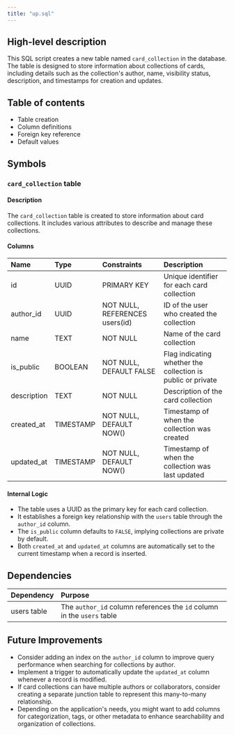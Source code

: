```yaml
---
title: "up.sql"
---
```


## High-level description
This SQL script creates a new table named `card_collection` in the database. The table is designed to store information about collections of cards, including details such as the collection's author, name, visibility status, description, and timestamps for creation and updates.

## Table of contents
- Table creation
- Column definitions
- Foreign key reference
- Default values

## Symbols

### `card_collection` table
#### Description
The `card_collection` table is created to store information about card collections. It includes various attributes to describe and manage these collections.

#### Columns
| Name | Type | Constraints | Description |
|:-----|:-----|:------------|:------------|
| id | UUID | PRIMARY KEY | Unique identifier for each card collection |
| author_id | UUID | NOT NULL, REFERENCES users(id) | ID of the user who created the collection |
| name | TEXT | NOT NULL | Name of the card collection |
| is_public | BOOLEAN | NOT NULL, DEFAULT FALSE | Flag indicating whether the collection is public or private |
| description | TEXT | NOT NULL | Description of the card collection |
| created_at | TIMESTAMP | NOT NULL, DEFAULT NOW() | Timestamp of when the collection was created |
| updated_at | TIMESTAMP | NOT NULL, DEFAULT NOW() | Timestamp of when the collection was last updated |

#### Internal Logic
- The table uses a UUID as the primary key for each card collection.
- It establishes a foreign key relationship with the `users` table through the `author_id` column.
- The `is_public` column defaults to `FALSE`, implying collections are private by default.
- Both `created_at` and `updated_at` columns are automatically set to the current timestamp when a record is inserted.

## Dependencies
| Dependency | Purpose |
|:-----------|:--------|
| users table | The `author_id` column references the `id` column in the `users` table |

## Future Improvements
- Consider adding an index on the `author_id` column to improve query performance when searching for collections by author.
- Implement a trigger to automatically update the `updated_at` column whenever a record is modified.
- If card collections can have multiple authors or collaborators, consider creating a separate junction table to represent this many-to-many relationship.
- Depending on the application's needs, you might want to add columns for categorization, tags, or other metadata to enhance searchability and organization of collections.